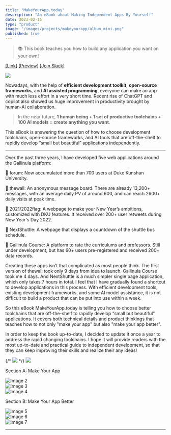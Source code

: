 ```yaml
---
title: "MakeYourApp.today"
description: "An eBook about Making Independent Apps By Yourself"
date: 2023-02-15
type: "product"
image: "/images/projects/makeyourapp/album_mini.png"
published: true
---
```


> 
> 📚 This book teaches you how to build any application you want on your own!

[[Link]](https://makeyourapp.today)
[[Preview]](https://junkaiman.notion.site/Public-Review-2b2a6ea5a2d34b2aadfc996196b082a4)
[[Join Slack]](https://join.slack.com/t/makeyourapptoday/shared_invite/zt-1pl5rxspu-um0_ndLyyysmJGin~S2wlA)

![](/images/projects/makeyourapp/album.png)

Nowadays, with the help of **efficient development toolkit**, **open-source frameworks**, and **AI assisted programming**, everyone can make an app with much less effort in a very short time. Recent rise of ChatGPT and copilot also showed us huge improvement in productivity brought by human-AI collaboration.

> In the near future, **1 human being + 1 set of productive toolchains + 100 AI models = create anything you want**.

This eBook is answering the question of how to choose development toolchains, open-source frameworks, and AI tools that are off-the-shelf to rapidly develop “small but beautiful” applications independently.

----
Over the past three years, I have developed five web applications around the Gallinula platform:

📌 forum: Now accumulated more than 700 users at Duke Kunshan University.

📌 thewall: An anonymous message board. There are already 13,200+ messages, with an average daily PV of around 600, and can reach 2600+ daily visits at peak time.

📌 2021/2022flag: A webpage to make your New Year’s ambitions, customized with DKU features. It received over 200+ user retweets during New Year's Day 2022.

📌 NextShuttle: A webpage that displays a countdown of the shuttle bus schedule.

📌 Gallinula Course: A platform to rate the curriculums and professors. Still under development, but has 60+ users pre-registered and received 200+ data records.

  Creating these apps isn’t that complicated as most people think. The first version of thewall took only 9 days from idea to launch. Gallinula Course took me 4 days. And NextShuttle is a much simpler single page application, which only takes 7 hours in total. I feel that I have gradually found a shortcut to develop applications in this process. With efficient development tools, existing development frameworks, and some AI model assistance, it is not difficult to build a product that can be put into use within a week.

  So this eBook MakeYourApp.today is telling you how to choose better toolchains that are off-the-shelf to rapidly develop “small but beautiful” applications. It covers both technical details and product thinkings that teaches how to not only "make your app" but also "make your app better".

  In order to keep the book up-to-date, I decided to update it once a year to address the rapid changing toolchains. I hope it will provide readers with the most up-to-date and practical guide to independent development, so that they can keep improving their skills and realize their any ideas!

{/* ![](/images/projects/makeyourapp/album_ipad_mock.png) */}
![](/images/projects/makeyourapp/1.png)

Section A: Make Your App
<div className="flex flex-wrap">
  <div className="w-full md:w-1/3">
    <img src="/images/projects/makeyourapp/2.png" alt="Image 2" />
  </div>
  <div className="w-full md:w-1/3">
    <img src="/images/projects/makeyourapp/3.png" alt="Image 3" />
  </div>
  <div className="w-full md:w-1/3">
    <img src="/images/projects/makeyourapp/4.png" alt="Image 4" />
  </div>
</div>

Section B: Make Your App Better
<div className="flex flex-wrap">
  <div className="w-full md:w-1/3">
    <img src="/images/projects/makeyourapp/5.png" alt="Image 5" />
  </div>
  <div className="w-full md:w-1/3">
    <img src="/images/projects/makeyourapp/6.png" alt="Image 6" />
  </div>
  <div className="w-full md:w-1/3">
    <img src="/images/projects/makeyourapp/7.png" alt="Image 7" />
  </div>
</div>

---
